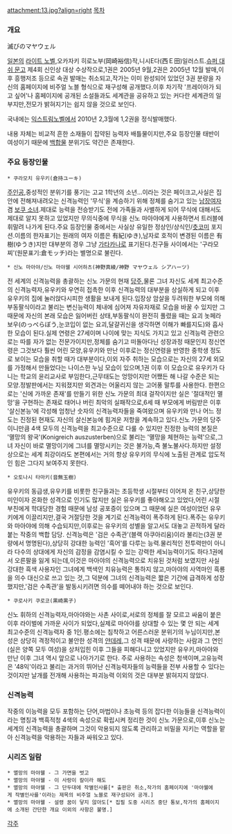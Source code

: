attachment:13.jpg?align=right
[[목차]]
=== 개요 ===
滅びのマヤウェル

[[일본]]의 [[라이트 노벨]],오카자키 히로노부(岡崎裕信)작,니시E다(西Ｅ田)일러스트.[[슈퍼 대쉬 문고]] 제4회 신인상 대상 수상작으로,1권은 2005년 9월,2권은 2005년 12월 발매,이후 흥행저조 등으로 속권 발매는 취소되고,작가는 이미 완성되어 있었던 3권 분량을 자신의 홈페이지에 비주얼 노블 형식으로 재구성해 공개했다.이후 차기작 '프레이아가 되고 싶어'나 홈페이지에 공개된 소설들과도 세계관을 공유하고 있는 커다란 세계관의 일부지만,전모가 밝혀지기는 쉽지 않을 것으로 보인다.

국내에는 [[익스트림노벨]]에서 2010년 2,3월에 1,2권을 정식발매했다.

내용 자체는 비교적 흔한 소재들이 집약된 능력자 배틀물이지만,주요 등장인물 태반이 여성이기 때문에 [[백합]]물 분위기도 약간은 존재한다.

=== 주요 등장인물 ===
 * 쿠라모치 유우키(倉持ユーキ)
[[주인공]],중성적인 분위기를 풍기는 고교 1학년의 소년...이라는 것은 페이크고,사실은 집안에 전해져내려오는 신격능력인 '무식'을 계승하기 위해 정체를 숨기고 있는 [[남장여자]] 겸 [[보쿠 소녀]].제대로 능력을 전승받기도 전에 가족들과 사별하게 되어 무식에 대해서도 제대로 알지 못하고 있었지만 무의식중에 무식을 신노 마아야에게 사용하면서 트러블에 휘말려 나가게 된다.주요 등장인물 중에서는 사실상 유일한 정상인/상식인/[[츳코미]] 포지션.이름의 한자표기는 원래의 여자 이름은 有紀(ゆき),남자로 호적이 변경된 이름은 有樹(ゆうき)지만 대부분의 경우 그냥 [[가타카나]]로 표기된다.친구들 사이에서는 '구라모찌'(원문표기:倉モッチ)라는 별명으로 불린다.

 * 신노 마아야/신노 마야웰 시어하츠(神野真綾/神野 マヤウェル シアハーツ)
전 세계의 신격능력을 총괄하는 신노 가문의 현재 [[당주]],물론 그녀 자신도 세계 최고수준의 신격능력자,유우키와 우연히 접촉한 이후 신격능력의 대부분을 상실하게 되고 이후 유우키의 집에 눌러앉다시피한 생활을 보내게 된다.입장상 암살을 두려워한 부모에 의해 부동팔식이라고 불리는 변신능력이 체내에 심어져 자유자재로 모습을 바꿀 수 있지만 그 때문에 자신의 본래 모습은 잃어버린 상태,부동팔식이 완전히 풀렸을 때는 요괴 놋페라보우(のっぺらぼう,눈코입이 없는 요괴,달걀귀신을 생각하면 이해가 빠를지도)와 흡사한 모습이 된다.실제 연령은 27세이며 나이에 맞는 지식도 가지고 있고 신격능력 관련으로는 따를 자가 없는 전문가이지만,정체를 숨기고 떠돌아다닌 성장과정 때문인지 정신연령은 그것보다 훨씬 어린 모양,유우키와 만난 이후로는 정신연령을 반영한 중학생 정도로 보이는 모습을 취할 때가 대부분이다,이외 자주 취하는 모습으로는 자신의 27세 외모를 가정해서 만들었다는 나이스한 누님 모습이 있으며,1권 이후 이 모습으로 유우키가 다니는 학교의 윤리교사로 부임한다,근무태도는 엉망이지만 어쨌든 해 나갈 수준은 되는 모양.정발판에서는 지워졌지만 외견과는 어울리지 않는 고어풍 말투를 사용한다.
한편으로는 '신에 가까운 존재'를 만들기 위한 신노 가문의 최대 걸작이지만 실은 '절대적인 멸망'을 구현하는 존재로 태어나 버린 최악의 실패작으로,6세 때 부모에게 버림받은 이후 '살신본능'에 각성해 엄청난 숫자의 신격능력자들을 죽여왔으며 유우키와 만나 어느 정도는 진정된 현재도 자신의 살신본능에 힘겨운 저항을 계속하고 있다.신노 가문의 당주이니만큼 4색 모두의 신격능력을 최고수준으로 다룰 수 있지만 진정한 능력의 본질은 '멸망의 왕국'(Konigreich auszusterben)으로 불리는 '멸망을 체현하는 능력'으로,그녀 자신이 바로 멸망이기에 그녀를 멸망시키는 것은 불가능,즉 불노불사다.하지만 설정상으로는 세계 최강이라도 본편에서는 거의 항상 유우키의 무식에 노출된 관계로 압도적인 힘은 그다지 보여주지 못한다.

 * 오토나시 타마키(音無玉樹)
유우키의 동급생,유우키를 비롯한 친구들과는 초등학생 시절부터 이어져 온 친구,상당한 미인이자 온화한 성격으로 인기도 많지만 실은 유우키를 좋아해오고 있었다,어린 시절 부친에게 학대당한 경험 때문에 남성 공포증이 있으며 그 때문에 실은 여성이었던 유우키에게 이끌리지만,결국 거절당한 것을 계기로 신격능력이 폭주하게 된다.폭주는 유우키와 마아야에 의해 수습되지만,이후로는 유우키의 성별을 알고서도 대놓고 끈적하게 달라붙는 작중의 백합 담당.
신격능력은 '검은 수족관'(블랙 아쿠아리움)이라 불리는(3권 분량에서 명명된다),상당히 강대한 능력인 '흑어'를 다루는 능력.물리적인 전투력만이 아니라 다수의 상대에게 자신의 감정을 감염시킬 수 있는 강력한 세뇌능력이기도 하다.1권에서 오른팔을 잃게 되는데,이것은 마아야의 신격능력으로 치유된 것처럼 보였지만 사실 강대한 흑색 사용자인 그녀에게 백색인 치유능력은 통하지 않고,마아야의 사역마인 흑룡을 의수 대신으로 쓰고 있는 것,그 덕분에 그녀의 신격능력은 짧은 기간에 급격하게 성장했지만,'검은 수족관'을 발동시키려면 의수를 떼어내야 하는 것으로 보인다.

 * 쿠로사키 쿠로코(黒崎黒子)
신노 휘하의 신격능력자,마아야와는 사촌 사이로,서로의 정체를 잘 모르고 싸움이 붙은 이후 라이벌에 가까운 사이가 되었다,실제로 마아야를 상대할 수 있는 몇 안 되는 세계 최고수준의 신격능력자 중 1인.평소에는 침착하고 어른스러운 분위기의 누님이지만,본성은 상당히 격정적이고 불안한 성격의 [[얀데레]],그 성격 때문에 사랑하는 사람과 그 연인(실은 양쪽 모두 여성)을 상처입힌 이후 그들을 피해다니고 있었지만 유우키,마아야와 만난 이후 그녀 역시 앞으로 나아가기로 한다.
주로 사용하는 속성은 청색이며,고유능력은 '48익'이라고 불리는 과거의 뛰어난 신격능력자들의 능력들을 전부 사용할 수 있다는 것이지만 날개를 전개해 사용하는 파괴능력 이외의 것은 대부분 밝혀지지 않았다.

=== 신격능력 ===
작중의 이능력을 모두 포함하는 단어,마법이나 초능력 등의 잡다한 이능들을 신격능력이라는 명칭과 백흑적청 4색의 속성으로 확립시켜 정리한 것이 신노 가문으로,이후 신노는 세계의 신격능력을 총괄하며 그것이 악용되지 않도록 관리하고 비밀을 지키는 역할을 맡아 신격능력을 악용하는 자들과 싸워오고 있다.

=== 시리즈 일람 ===
 * 멸망의 마야웰 - 그 가면을 벗고
 * 멸망의 마야웰 - 이 사랑이 칼이라 해도
 * 멸망의 마야웰 - 그 단두대에 작별인사를[* 출판은 취소,작가의 홈페이지에 '마야웰에게 작별인사를'이라는 제목의 비주얼 노블로 재구성되어 공개.]
 * 멸망의 마야웰 - 설령 꿈이 닿지 않아도[* 집필 도중 시리즈 중단 통보,작가의 홈페이지에 소개된 간단한 개요 이외의 사항은 불명.]

[[각주]]
